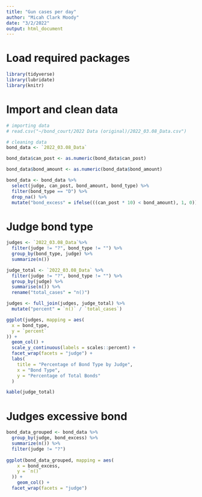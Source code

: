 ```yaml
---
title: "Gun cases per day"
author: "Micah Clark Moody"
date: "3/2/2022"
output: html_document
---
```


# Load required packages
```r
library(tidyverse)
library(lubridate)
library(knitr)
```

# Import and clean data
```r
# importing data
# read.csv("~/bond_court/2022 Data (original)/2022_03.08_Data.csv")

# cleaning data
bond_data <- `2022_03.08_Data`

bond_data$can_post <- as.numeric(bond_data$can_post) 

bond_data$bond_amount <- as.numeric(bond_data$bond_amount)

bond_data <- bond_data %>%
  select(judge, can_post, bond_amount, bond_type) %>%
  filter(bond_type == "D") %>%
  drop_na() %>%
  mutate("bond_excess" = ifelse(((can_post * 10) < bond_amount), 1, 0)) 
```

# Judge bond type
```r
judges <- `2022_03.08_Data`%>%
  filter(judge != "?", bond_type != "") %>%
  group_by(bond_type, judge) %>%
  summarize(n())

judge_total <- `2022_03.08_Data` %>%
  filter(judge != "?", bond_type != "") %>%
  group_by(judge) %>%
  summarise(n()) %>%
  rename("total_cases" = "n()")

judges <- full_join(judges, judge_total) %>%
  mutate("percent" = `n()` / `total_cases`)

ggplot(judges, mapping = aes(
  x = bond_type,
  y = `percent`
)) +
  geom_col() +
  scale_y_continuous(labels = scales::percent) +
  facet_wrap(facets = "judge") + 
  labs(
    title = "Percentage of Bond Type by Judge",
    x = "Bond Type",
    y = "Percentage of Total Bonds"
  )

kable(judge_total)
```

# Judges excessive bond
```r
bond_data_grouped <- bond_data %>%
  group_by(judge, bond_excess) %>%
  summarize(n()) %>%
  filter(judge != "?")
  
ggplot(bond_data_grouped, mapping = aes(
    x = bond_excess,
    y = `n()`
  )) +
    geom_col() +
  facet_wrap(facets = "judge")
```

